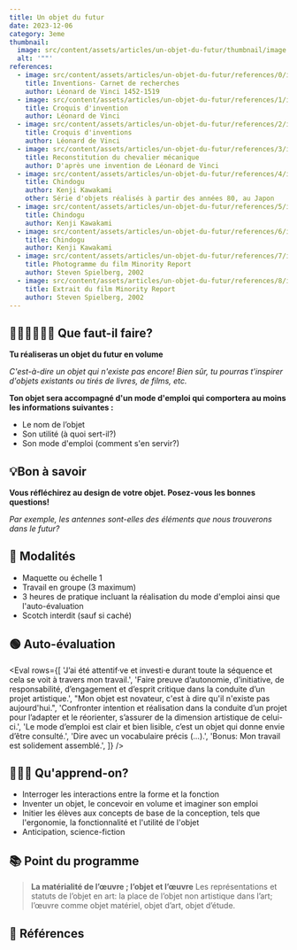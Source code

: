 ```yaml
---
title: Un objet du futur
date: 2023-12-06
category: 3eme
thumbnail:
  image: src/content/assets/articles/un-objet-du-futur/thumbnail/image.webp
  alt: '""'
references:
  - image: src/content/assets/articles/un-objet-du-futur/references/0/image.webp
    title: Inventions- Carnet de recherches
    author: Léonard de Vinci 1452-1519
  - image: src/content/assets/articles/un-objet-du-futur/references/1/image.webp
    title: Croquis d'invention
    author: Léonard de Vinci
  - image: src/content/assets/articles/un-objet-du-futur/references/2/image.webp
    title: Croquis d'inventions
    author: Léonard de Vinci
  - image: src/content/assets/articles/un-objet-du-futur/references/3/image.webp
    title: Reconstitution du chevalier mécanique
    author: D'après une invention de Léonard de Vinci
  - image: src/content/assets/articles/un-objet-du-futur/references/4/image.webp
    title: Chindogu
    author: Kenji Kawakami
    other: Série d'objets réalisés à partir des années 80, au Japon
  - image: src/content/assets/articles/un-objet-du-futur/references/5/image.webp
    title: Chindogu
    author: Kenji Kawakami
  - image: src/content/assets/articles/un-objet-du-futur/references/6/image.webp
    title: Chindogu
    author: Kenji Kawakami
  - image: src/content/assets/articles/un-objet-du-futur/references/7/image.webp
    title: Photogramme du film Minority Report
    author: Steven Spielberg, 2002
  - image: src/content/assets/articles/un-objet-du-futur/references/8/image.webp
    title: Extrait du film Minority Report
    author: Steven Spielberg, 2002
---
```


## 👨🏽‍🎨👩🏽‍🎨 Que faut-il faire?

**Tu réaliseras un objet du futur en volume**

_C'est-à-dire un objet qui n'existe pas encore! Bien sûr, tu pourras t'inspirer d'objets existants ou tirés de livres, de films, etc._

**Ton objet sera accompagné d'un mode d'emploi qui comportera au moins les informations suivantes :**

- Le nom de l’objet
- Son utilité (à quoi sert-il?)
- Son mode d'emploi (comment s'en servir?)

## 💡Bon à savoir

**Vous réfléchirez au design de votre objet. Posez-vous les bonnes questions!**

_Par exemple, les antennes sont-elles des éléments que nous trouverons dans le futur?_

## 🧐 Modalités

- Maquette ou échelle 1
- Travail en groupe (3 maximum)
- 3 heures de pratique incluant la réalisation du mode d'emploi ainsi que l'auto-évaluation
- Scotch interdit (sauf si caché)

## 🟢 Auto-évaluation

<Eval
	rows={[
		'J’ai été attentif·ve et investi·e durant toute la séquence et cela se voit à travers mon travail.',
		'Faire preuve d’autonomie, d’initiative, de responsabilité, d’engagement et d’esprit critique dans la conduite d’un projet artistique.',
		"Mon objet est novateur, c'est à dire qu'il n'existe pas aujourd'hui.",
		'Confronter intention et réalisation dans la conduite d’un projet pour l’adapter et le réorienter, s’assurer de la dimension artistique de celui-ci.',
		'Le mode d’emploi est clair et bien lisible, c’est un objet qui donne envie d’être consulté.',
		'Dire avec un vocabulaire précis (...).',
		'Bonus: Mon travail est solidement assemblé.',
	]}
/>

## 👩🏼‍🏫 Qu'apprend-on?

- Interroger les interactions entre la forme et la fonction
- Inventer un objet, le concevoir en volume et imaginer son emploi
- Initier les élèves aux concepts de base de la conception, tels que l'ergonomie, la fonctionnalité et l'utilité de l'objet
- Anticipation, science-fiction

## 📚 Point du programme

> **La matérialité de l’œuvre ; l’objet et l’œuvre** Les représentations et statuts de l’objet en art: la place de l’objet non artistique dans l’art; l’œuvre comme objet matériel, objet d’art, objet d’étude.

## 👀 Références
